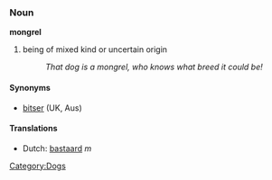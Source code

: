 === Noun ===
'''mongrel'''

# being of mixed kind or uncertain origin
#:''That dog is a mongrel, who knows what breed it could be!''

====Synonyms====
*[[bitser]] (UK, Aus)

====Translations====
*Dutch: [[bastaard]] ''m''
[[Category:Dogs]]